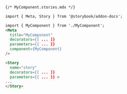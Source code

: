 ```md
{/* MyComponent.stories.mdx */}

import { Meta, Story } from '@storybook/addon-docs';

import { MyComponent } from './MyComponent';
<Meta
  title="MyComponent"
  decorators={[ ... ]}
  parameters={{ ... }}
  component={MyComponent}
/>

<Story 
  name="story" 
  decorators={[ ... ]} 
  parameters={{ ... }} >
...
</Story>
```